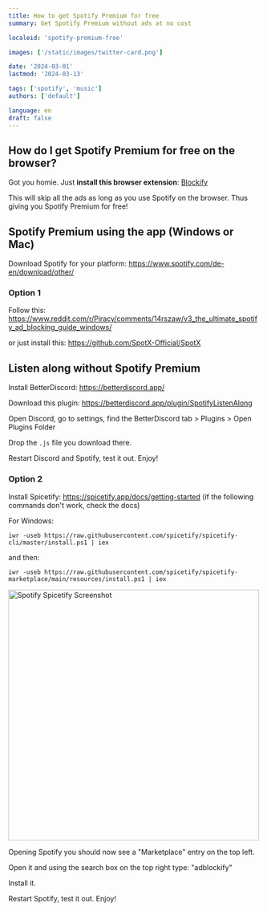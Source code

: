 ```yaml
---
title: How to get Spotify Premium for free
summary: Get Spotify Premium without ads at no cost

localeid: 'spotify-premium-free'

images: ['/static/images/twitter-card.png']

date: '2024-03-01'
lastmod: '2024-03-13'

tags: ['spotify', 'music']
authors: ['default']

language: en
draft: false
---
```


## How do I get Spotify Premium for free on the browser?

Got you homie. Just **install this browser extension**: [Blockify](https://chromewebstore.google.com/detail/spotify-ad-blocker-blocki/nfmlkliedggdodlbgghmmchhgckjoaml)

This will skip all the ads as long as you use Spotify on the browser. Thus giving you Spotify Premium for free!

## Spotify Premium using the app (Windows or Mac)

Download Spotify for your platform: https://www.spotify.com/de-en/download/other/

### Option 1

Follow this: https://www.reddit.com/r/Piracy/comments/14rszaw/v3_the_ultimate_spotify_ad_blocking_guide_windows/

or just install this: https://github.com/SpotX-Official/SpotX

## Listen along without Spotify Premium

Install BetterDiscord: https://betterdiscord.app/

Download this plugin: https://betterdiscord.app/plugin/SpotifyListenAlong

Open Discord, go to settings, find the BetterDiscord tab > Plugins > Open Plugins Folder

Drop the `.js` file you download there.

Restart Discord and Spotify, test it out. Enjoy!

### Option 2

Install Spicetify: https://spicetify.app/docs/getting-started (if the following commands don't work, check the docs)

For Windows:

`iwr -useb https://raw.githubusercontent.com/spicetify/spicetify-cli/master/install.ps1 | iex`

and then:

`iwr -useb https://raw.githubusercontent.com/spicetify/spicetify-marketplace/main/resources/install.ps1 | iex`

<img src="/static/images/spotify-spicefy-marketplace.jpg" alt="Spotify Spicetify Screenshot" width="500" height="500" />

Opening Spotify you should now see a "Marketplace" entry on the top left.

Open it and using the search box on the top right type: "adblockify"

Install it.

Restart Spotify, test it out. Enjoy!
